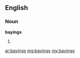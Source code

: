 ==English==

===Noun===
'''bayings'''

# {{plural of|[[baying]]}}

[[ar:bayings]]
[[mg:bayings]]
[[my:bayings]]